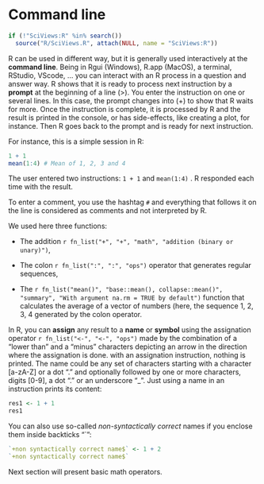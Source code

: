 # Command line

```r
if (!"SciViews:R" %in% search())
  source("R/SciViews.R", attach(NULL, name = "SciViews:R"))
```

R can be used in different way, but it is generally used interactively at the **command line**. Being in Rgui (Windows), R.app (MacOS), a terminal, RStudio, VScode, ... you can interact with an R process in a question and answer way. R shows that it is ready to process next instruction by a **prompt** at the beginning of a line (\>). You enter the instruction on one or several lines. In this case, the prompt changes into (+) to show that R waits for more. Once the instruction is complete, it is processed by R and the result is printed in the console, or has side-effects, like creating a plot, for instance. Then R goes back to the prompt and is ready for next instruction.

For instance, this is a simple session in R:

```r
1 + 1
mean(1:4) # Mean of 1, 2, 3 and 4
```

The user entered two instructions: `1 + 1` and `mean(1:4)` . R responded each time with the result.

To enter a comment, you use the hashtag `#` and everything that follows it on the line is considered as comments and not interpreted by R.

We used here three functions:

-   The addition `r fn_list("+", "+", "math", "addition (binary or unary)")`,

-   The colon `r fn_list(":", ":", "ops")` operator that generates regular sequences,

-   The `r fn_list("mean()", "base::mean(), collapse::mean()", "summary", "With argument na.rm = TRUE by default")` function that calculates the average of a vector of numbers (here, the sequence 1, 2, 3, 4 generated by the colon operator.

In R, you can **assign** any result to a **name** or **symbol** using the assignation operator `r fn_list("<-", "<-", "ops")` made by the combination of a "lower than" and a "minus" characters depicting an arrow in the direction where the assignation is done. with an assignation instruction, nothing is printed. The name could be any set of characters starting with a character \[a-zA-Z\] or a dot "." and optionally followed by one or more characters, digits \[0-9\], a dot "." or an underscore "\_". Just using a name in an instruction prints its content:

```r
res1 <- 1 + 1
res1
```

You can also use so-called *non-syntactically correct* names if you enclose them inside backticks "\`":

```r
`+non syntactically correct name$` <- 1 + 2
`+non syntactically correct name$`
```

Next section will present basic math operators.
